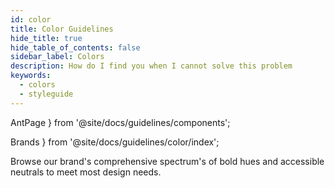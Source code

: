 ```yaml
---
id: color
title: Color Guidelines
hide_title: true
hide_table_of_contents: false
sidebar_label: Colors
description: How do I find you when I cannot solve this problem
keywords:
  - colors
  - styleguide
---
```


  AntPage
} from '@site/docs/guidelines/components';

  Brands
} from '@site/docs/guidelines/color/index';


<AntPage title="Color" icon="/icons/sprite/color_palette1.svg">
  <div type="section">
    <p>Browse our brand's comprehensive spectrum's of bold hues and accessible neutrals to meet most design needs.</p>
  </div>
  <Brands />
</AntPage>
